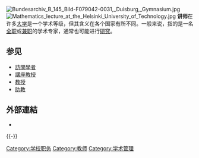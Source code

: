 {{无来源|time=2018-05-27}}
{{otheruse|subject=大学的教员|disambig=s}}
[[File:Bundesarchiv_B_145_Bild-F079042-0031,_Duisburg,_Gymnasium.jpg|thumb]] 
[[File:Mathematics_lecture_at_the_Helsinki_University_of_Technology.jpg|thumb]]
'''讲师'''在许多[[大学|大学]]是一个学术等级，但其含义在各个国家有所不同。一般来说，指的是一名[[全职|全职]]或[[兼职|兼职]]的学术专家，通常也可能进行[[研究|研究]]。

== 参见 ==
* [[訪問學者|訪問學者]]
* [[講座教授|講座教授]]
* [[教授|教授]]
* [[助教|助教]]

== 外部連結 ==
* {{Commons category-inline|Lecturers}}

{{Authority control}}
{{DEFAULTSORT:J}}
{{-}}
{{教育小作品}}
[[Category:学校职务|Category:学校职务]]
[[Category:教师|Category:教师]]
[[Category:学术管理|Category:学术管理]]